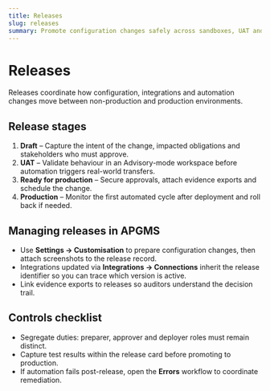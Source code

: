 ```yaml
---
title: Releases
slug: releases
summary: Promote configuration changes safely across sandboxes, UAT and production workspaces.
---
```


# Releases

Releases coordinate how configuration, integrations and automation changes move between
non-production and production environments.

## Release stages

1. **Draft** – Capture the intent of the change, impacted obligations and stakeholders who must
   approve.
2. **UAT** – Validate behaviour in an Advisory-mode workspace before automation triggers real-world
   transfers.
3. **Ready for production** – Secure approvals, attach evidence exports and schedule the change.
4. **Production** – Monitor the first automated cycle after deployment and roll back if needed.

## Managing releases in APGMS

* Use **Settings → Customisation** to prepare configuration changes, then attach screenshots to the
  release record.
* Integrations updated via **Integrations → Connections** inherit the release identifier so you can
  trace which version is active.
* Link evidence exports to releases so auditors understand the decision trail.

## Controls checklist

* Segregate duties: preparer, approver and deployer roles must remain distinct.
* Capture test results within the release card before promoting to production.
* If automation fails post-release, open the **Errors** workflow to coordinate remediation.
